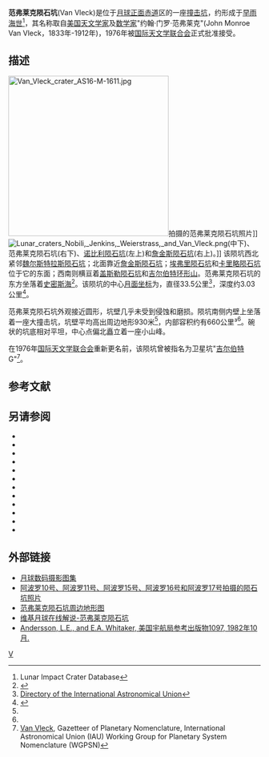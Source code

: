 {{lunar crater data|
 image=Normal Weierstrass LO-I-025M LTVT.jpg|240px|
 caption=[[月球轨道器1号|月球轨道器1号]]拍摄的快照，右下方是范弗莱克陨石坑，西北为[[魏尔斯特拉斯陨石坑|魏尔斯特拉斯陨石坑]]。|
 latitude=1.77|
 N_or_S=S|
 longitude=78.2|
 E_or_W=E|
 diameter=33.5公里|
 depth=3.03公里|
 colong=282|
 eponym=约翰·门·范弗莱克}}

'''范弗莱克陨石坑'''(Van Vleck)是位于[[月球正面|月球正面]][[赤道|赤道]]区的一座[[撞击坑|撞击坑]]，约形成于[[早雨海世|早雨海世]]<ref name=LICD>Lunar Impact Crater Database</ref>，其名称取自[[美国|美国]][[天文学家|天文学家]]及[[数学家|数学家]]"约翰·门罗·范弗莱克"(John Monroe Van Vleck，1833年-1912年)，1976年被[[国际天文学联合会|国际天文学联合会]]正式批准接受。

==描述==
[[Image:Van_Vleck_crater_AS16-M-1611.jpg|320px]]拍摄的范弗莱克陨石坑照片]]
[[Image:Lunar_craters_Nobili,_Jenkins,_Weierstrass,_and_Van_Vleck.png|thumb]](中下)、范弗莱克陨石坑(右下)、[[诺比利陨石坑|诺比利陨石坑]](左上)和[[詹金斯陨石坑|詹金斯陨石坑]](右上)。]]
该陨坑西北紧邻[[魏尔斯特拉斯陨石坑|魏尔斯特拉斯陨石坑]]；北面靠近[[詹金斯陨石坑|詹金斯陨石坑]]；[[埃弗里陨石坑|埃弗里陨石坑]]和[[卡里略陨石坑|卡里略陨石坑]]位于它的东面；西南则横亘着[[盖斯勒陨石坑|盖斯勒陨石坑]]和[[吉尔伯特环形山|吉尔伯特环形山]]。范弗莱克陨石坑的东方坐落着[[史密斯海|史密斯海]]<ref>{{Cite web |url=http://planetarynames.wr.usgs.gov/images/Lunar/lac_81_wac.pdf |title=Crater Van Vleck LAC-81 map |accessdate=2016-08-16 |archive-date=2016-12-13 |archive-url=https://web.archive.org/web/20161213022122/https://planetarynames.wr.usgs.gov/images/Lunar/lac_81_wac.pdf |dead-url=no }}</ref>。该陨坑的中心[[月面坐标|月面坐标]]为{{Coord|1.77|S|78.2|E|globe:Moon|nogoogle=1|noosm=1}}，直径33.5公里<ref name="IAU">[http://planetarynames.wr.usgs.gov/Feature/6316 Directory of the International Astronomical Union]</ref>，深度约3.03公里<ref>{{Cite web |url=http://fisherka.csolutionshosting.net/astronote/plan/craterdepth/html/CraterDepthFeatureNameWestfall.html |title=John E. Westfall's Atlas of the Lunar Terminator, Cambridge Univ. Press (2000) |accessdate=2016-08-16 |archive-date=2014-12-18 |archive-url=https://archive.today/20141218234310/http://fisherka.csolutionshosting.net/astronote/plan/craterdepth/html/CraterDepthFeatureNameWestfall.html |dead-url=yes }}</ref>。

范弗莱克陨石坑外观接近圆形，坑壁几乎未受到侵蚀和磨损。陨坑南侧内壁上坐落着一座大撞击坑，坑壁平均高出周边地形930米<ref name="LICD"/>，内部容积约有660公里³<ref name="LICD"/>。碗状的坑底相对平坦，中心点偏北矗立着一座小山峰。

在1976年[[国际天文学联合会|国际天文学联合会]]重新更名前，该陨坑曾被指名为卫星坑"[[吉尔伯特环形山|吉尔伯特]] G"<ref>[http://planetarynames.wr.usgs.gov/Feature/6316 Van Vleck], Gazetteer of Planetary Nomenclature, International Astronomical Union (IAU) Working Group for Planetary System Nomenclature (WGPSN)</ref>。

==参考文献==
{{Reflist}}

==另请参阅==
{{refbegin}}
* {{cite book
  | last1 = Andersson
  | first1 = L. E.
  | last2 = Whitaker
  | first2 = E. A.
  | authorlink2 = Ewen Whitaker
  | date = 1982
  | title = [[NASA|NASA]] Catalogue of Lunar Nomenclature
  | publisher = NASA RP-1097
  | ref = harv
  }}
* {{cite web
  | last = Blue
  | first = Jennifer
  | date = July 25, 2007
  | title = Gazetteer of Planetary Nomenclature
  | publisher = [[United_States_Geological_Survey|USGS]]
  | url = http://planetarynames.wr.usgs.gov/
  | accessdate = 2007-08-05
  | ref = harv
  | archive-date = 2018-12-25
  | archive-url = https://web.archive.org/web/20181225170157/https://planetarynames.wr.usgs.gov/
  | dead-url = no
  }}
* {{cite book
  | last1 = Bussey
  | first1 = B.
  | authorlink1 = Ben Bussey
  | last2 = Spudis
  | first2 = P.
  | authorlink2 = Paul Spudis
  | date = 2004
  | title = The Clementine Atlas of the Moon
  | publisher = Cambridge University Press
  | location = New York
  | isbn = 978-0-521-81528-4
  | ref = harv
  }}
* {{cite book
  | last1 = Cocks
  | first1 = Elijah E.
  | last2 = Cocks
  | first2 = Josiah C.
  | date = 1995
  | title = Who's Who on the Moon: A Biographical Dictionary of Lunar Nomenclature
  | url = https://archive.org/details/isbn_9780936389271
  | publisher = Tudor Publishers
  | isbn = 978-0-936389-27-1
  | ref = harv
  }}
* {{cite web
  | last = McDowell
  | first = Jonathan
  | date = July 15, 2007
  | url = http://host.planet4589.org/astro/lunar/
  | title = Lunar Nomenclature
  | publisher = Jonathan's Space Report
  | accessdate = 2007-10-24
  | ref = harv
  | archive-date = 2018-12-25
  | archive-url = https://web.archive.org/web/20181225170156/http://host.planet4589.org/astro/lunar/
  | dead-url = no
  }}
* {{cite journal| last1 = Menzel| first1 = D. H.| last2 = Minnaert| first2 = M.| last3 = Levin| first3 = B.| last4 = Dollfus| first4 = A.| last5 = Bell| first5 = B.| title = Report on Lunar Nomenclature by the Working Group of Commission 17 of the IAU| doi = 10.1007/BF00171763| journal = Space Science Reviews| volume = 12| issue = 2| pages = 136–186| date = 1971| bibcode = 1971SSRv...12..136M| ref = harv}}
* {{cite book
  | first = Patrick
  | last = Moore
  | authorlink = Patrick Moore
  | date = 2001
  | title = On the Moon
  | url = https://archive.org/details/patrickmooreonmo00patr
  | publisher = Sterling Publishing Co.
  | isbn = 978-0-304-35469-6
  | ref = harv
  }}
* {{cite book
  | first = Fred W.
  | last = Price
  | date = 1988
  | title = The Moon Observer's Handbook
  | publisher = Cambridge University Press
  | isbn = 978-0-521-33500-3
  | ref = harv
  }}
* {{cite book
  | last = Rükl
  | first = Antonín
  | authorlink = Antonín Rükl
  | date = 1990
  | title = Atlas of the Moon
  | publisher = Kalmbach Books
  | isbn = 978-0-913135-17-4
  | ref = harv
  }}
* {{cite book
  | last = Webb
  | first = Rev. T. W.
  | authorlink = Thomas William Webb
  | date = 1962
  | title = Celestial Objects for Common Telescopes
  | url = https://archive.org/details/celestialobjects00webb
  | edition = 6th revised
  | publisher = Dover
  | isbn = 978-0-486-20917-3
  | ref = harv
  }}
* {{cite book
  | first = Ewen A.
  | last = Whitaker
  | authorlink = Ewen Whitaker
  | date = 1999
  | title = Mapping and Naming the Moon
  | publisher = Cambridge University Press
  | isbn = 978-0-521-62248-6
  | ref = harv
  }}
* {{cite book
  | first = Peter T.
  | last = Wlasuk
  | date = 2000
  | title = Observing the Moon
  | publisher = Springer
  | isbn = 978-1-85233-193-1
  | ref = harv
 }}
{{refend}}

==外部链接==
* [http://www.lpi.usra.edu/resources/lunar_orbiter/bin/srch_nam.shtml?Van%20Vleck%7C0 月球数码摄影图集]
* [http://www.lpi.usra.edu/resources/apollo/search/feature/?feature=Gilbert%20M 阿波罗10号、阿波罗11号、阿波罗15号、阿波罗16号和阿波罗17号拍摄的陨石坑照片]
* [http://www.lpi.usra.edu/resources/mapcatalog/LTO/lto81a2_1/ 范弗莱克陨石坑周边地形图]
* [http://the-moon.wikispaces.com/Van+Vleck 维基月球在线解说-范弗莱克陨石坑]
* [http://planet4589.org/astro/lunar/RP-1097.pdf Andersson, L.E., and E.A. Whitaker, 美国宇航局参考出版物1097, 1982年10月.] {{Wayback|url=http://planet4589.org/astro/lunar/RP-1097.pdf |date=20141006125838 }}

[[Category:月球环形山|V]]
{{月球環形山 (T-Z)}}